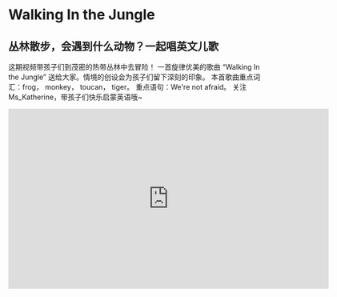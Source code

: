 # Walking In the Jungle

## 丛林散步，会遇到什么动物？一起唱英文儿歌

这期视频带孩子们到茂密的热带丛林中去冒险！
一首旋律优美的歌曲 “Walking In the Jungle” 送给大家。情境的创设会为孩子们留下深刻的印象。
本首歌曲重点词汇：frog， monkey， toucan， tiger。
重点语句：We're not afraid。
关注 Ms_Katherine，带孩子们快乐启蒙英语哦~

<iframe
  src="https://player.bilibili.com/player.html?bvid=BV1oj411S76v&cid=1&page=1"
  scrolling="no"
  border="0"
  frameborder="no"
  framespacing="0"
  allowfullscreen="true"
  width="640"
  height="360"
></iframe>

